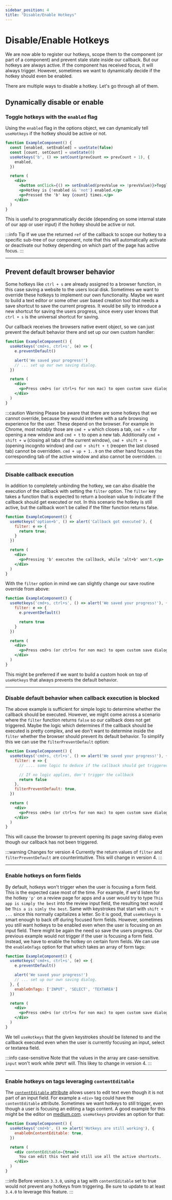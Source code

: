 ```yaml
---
sidebar_position: 4
title: "Disable/Enable Hotkeys"
---
```


# Disable/Enable Hotkeys

We are now able to register our hotkeys, scope them to the component (or part of a component) and prevent stale state
inside our callback. But our hotkeys are always active. If the component has received focus, it will always trigger. However,
sometimes we want to dynamically decide if the hotkey should even be enabled.

There are multiple ways to disable a hotkey. Let's go through all of them.

## Dynamically disable or enable

### Toggle hotkeys with the `enabled` flag

Using the `enabled` flag in the options object, we can dynamically tell `useHotkeys` if the hotkey should be active or not.

```jsx
function ExampleComponent() {
  const [enabled, setEnabled] = useState(false)
  const [count, setCount] = useState(0)
  useHotkeys('b', () => setCount(prevCount => prevCount + 1), {
    enabled,
  })

  return (
    <div>
      <button onClick={() => setEnabled(prevValue => !prevValue)}>Toggle Hotkey</button>
      <p>Hotkey is {!enabled && 'not'} enabled.</p>
      <p>Pressed the 'b' key {count} times.</p>
    </div>
  )
}
```

This is useful to programmatically decide (depending on some internal state of our app or user input) if the hotkey
should be active or not.

:::info Tip
If we use the returned `ref` of the callback to scope our hotkey to a specific sub-tree of our component, note that
this will automatically activate or deactivate our hotkey depending on which part of the page has active focus.
:::

***

## Prevent default browser behavior

Some hotkeys like `ctrl + s` are already assigned to a browser function, in this case saving a website to
the users local disk. Sometimes we want to override these hotkeys to implement our own functionality. Maybe we want to
build a text editor or some other user based creation tool that needs a save shortcut to save the current progress. It
would be silly to introduce a new shortcut for saving the users progress, since every user knows that `ctrl + s` is the
universal shortcut for saving.

Our callback receives the browsers native event object, so we can just prevent the default behavior there and set up our
own custom handler:

```jsx
function ExampleComponent() {
  useHotkeys('cmd+s, ctrl+s', (e) => {
    e.preventDefault()

    alert('We saved your progress!')
    // ... set up our own saving dialog.
  })

  return (
    <div>
      <p>Press cmd+s (or ctrl+s for non mac) to open custom save dialog.</p>
    </div>
  )
}
```

:::caution Warning
Please be aware that there are some hotkeys that we cannot override, because they would interfere with a safe browsing
experience for the user. These depend on the browser.
For example in Chrome, most notably those are `cmd + w` which closes a tab, `cmd + n` for opening a new window and `cmd + t` to open a new tab.
Additionally `cmd + shift + w` (closing all tabs of the current window), `cmd + shift + n` (opening incognito window) and
`cmd + shift + t` (reopen the last closed tab) cannot be overridden.
`cmd + up + 1..9` on the other hand focuses the corresponding tab of the active window and also cannot be overridden.
:::

***

### Disable callback execution

In addition to completely unbinding the hotkey, we can also disable the execution of the callback with setting the `filter`
option. The `filter` key takes a function that is expected to return a boolean value to indicate if the callback should
get executed or not.
In this scenario the hotkey is still active, but the callback won't be called if the filter function returns false.

```jsx
function ExampleComponent() {
  useHotkeys('option+b', () => alert('Callback got executed'), {
    filter: e => {
      return true;
    }
  })

  return (
    <div>
      <p>Pressing 'b' executes the callback, while 'alt+b' won't.</p>
    </div>
  )
}
```

With the `filter` option in mind we can slightly change our save routine override from above:

```jsx
function ExampleComponent() {
  useHotkeys('cmd+s, ctrl+s', () => alert('We saved your progress!'), {
    filter: e => {
      e.preventDefault()

      return true
    }
  })

  return (
    <div>
      <p>Press cmd+s (or ctrl+s for non mac) to open custom save dialog.</p>
    </div>
  )
}
```

This might be preferred if we want to build a custom hook on top of `useHotkeys` that always prevents the default behavior.

***

### Disable default behavior when callback execution is blocked

The above example is sufficient for simple logic to determine whether the callback should be executed.
However, we might come across a scenario where the `filter` function returns `false` so our callback does not get triggered. Maybe
the logic which determines if the callback should be executed is pretty complex, and we don't want to determine inside the
`filter` whether the browser should prevent its default behavior. To simplify this we can use the `filterPreventDefault`
option:

```jsx
function ExampleComponent() {
  useHotkeys('cmd+s, ctrl+s', () => alert('We saved your progress!'), {
    filter: e => {
      // .... some logic to deduce if the callback should get triggered or not

      // If no logic applies, don't trigger the callback
      return false
    },
    filterPreventDefault: true,
  })

  return (
    <div>
      <p>Press cmd+s (or ctrl+s for non mac) to open custom save dialog.</p>
    </div>
  )
}
```

This will cause the browser to prevent opening its page saving dialog even though our callback has not been triggered.

:::warning Changes for version 4
Currently the return values of `filter` and `filterPreventDefault` are counterintuitive. This will change in version 4.
:::

***

### Enable hotkeys on form fields

By default, hotkeys won't trigger when the user is focusing a form field. This is the expected case most of the time.
For example, if we'd listen for the hotkey `'p'` on a review page for apps and a user would try to type `This app is simply
the best` into the review input field, the resulting text would be `This a is simly
the best`. Same with keystrokes that start with `shift + ...` since this normally capitalizes a letter.
So it is good, that `useHotkeys` is smart enough to back off during focused form fields. However, sometimes you still
want hotkeys to be enabled even when the user is focusing on an input field. There might be again the need so save
the users progress. Our previous example would not trigger if the user is focusing a form field. Instead, we have to
enable the hotkey on certain form fields. We can use the `enableOnTags` option for that which takes an array of form tags:

```jsx
function ExampleComponent() {
  useHotkeys('cmd+s, ctrl+s', (e) => {
    e.preventDefault()

    alert('We saved your progress!')
    // ... set up our own saving dialog.
  }, {
    enableOnTags: ['INPUT', 'SELECT', 'TEXTAREA']
  })

  return (
    <div>
      <p>Press cmd+s (or ctrl+s for non mac) to open custom save dialog.</p>
    </div>
  )
}
```

We tell `useHotkeys` that the given keystrokes should be listened to and the callback executed even when the user is currently
focusing an input, select or textarea field.

:::info case-sensitive
Note that the values in the array are case-sensitive. `input` won't work while `INPUT` will. This likey to change in
version 4.
:::

***

### Enable hotkeys on tags leveraging `contentEditable`

The [`contentEditable` attribute](https://developer.mozilla.org/en-US/docs/Web/HTML/Global_attributes/contenteditable)
allows users to edit text even though it is not part of an input field. For example a `<div>` tag could have the
`contentEditable` attribute. Sometimes we want hotkeys to still trigger, even though a user is focusing an editing a
tags content. A good example for this might be the editor on [medium.com](https://medium.com). `useHotkeys` provides
an option for that:

```jsx
function ExampleComponent() {
  useHotkeys('cmd+b', () => alert('Hotkeys are still working'), {
    enableOnContentEditable: true,
  })

  return (
    <div contentEditable={true}>
      You can edit this text and still use all the active shortcuts.
    </div>
  )
}
```

:::info
Before version `3.3.0`, using a tag with `contentEditable` set to true would not prevent any hotkeys from triggering.
Be sure to update to at least `3.4.0` to leverage this feature.
:::
